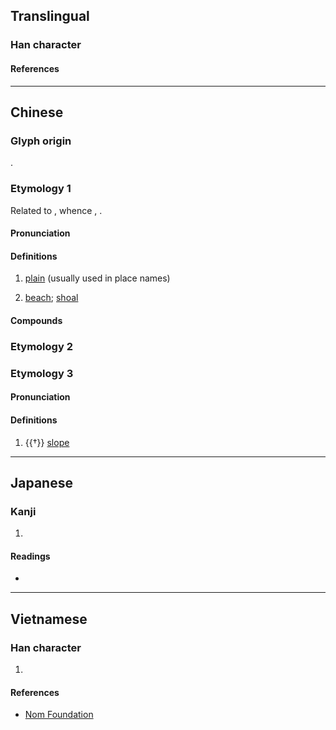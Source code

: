 {{also|壩}}
{{character info}}
==Translingual==

===Han character===
{{Han char|rn=32|rad=土|as=07|sn=10|four=46180|canj=GBUC|ids=⿰土貝}}

====References====
{{Han ref|kx=0229.100|dkj=05098|dj=0465.010|hdz=10444.020|uh=57BB}}

----

==Chinese==
{{zh-forms|s=坝}}

===Glyph origin===
{{Han etym}}
{{Han compound|土|貝|ls=psc|c1=s|c2=p|t1=earth}}.

===Etymology 1===
Related to {{cog|tai-pro|*paːᴮ||[[grove]]; [[wood]]}}, whence {{cog|th|ป่า||forest; meadow}}, {{cog|lo|ປ່າ||forest; wilderness}}.

====Pronunciation====
{{zh-pron
|m=bà
|m-s=ba4
|c=baa3
|mc=y
|oc=y
|cat=n
}}

====Definitions====
{{zh-hanzi}}

# {{lb|zh|chiefly|Southwestern Mandarin}} [[plain]] (usually used in place names)
# {{lb|zh|Southwestern Mandarin}} [[beach]]; [[shoal]]

====Compounds====
{{zh-der|垻子|垻垻|垻垻電影|平垻|留垻|河垻|河垻垻|沙垻|沙垻垻|田垻|院垻|曬垻|華西垻|黃田垻|皇城垻}}

===Etymology 2===
{{zh-see|壩|dsv}}

===Etymology 3===

====Pronunciation====
{{zh-pron
|m=bèi
|cat=n
}}

====Definitions====
{{zh-hanzi}}

# {{†}} [[slope]]

----

==Japanese==

===Kanji===
{{ja-kanji|grade=|rs=土07}}

# {{rfdef|ja|sort=土07}}

====Readings====
* {{ja-readings|on=[[はい]] (hai), [[は]] (ha), [[へ]] (he)|kun=[[つつみ]] (tsutsumi)}}

----

==Vietnamese==

===Han character===
{{vi-readings|reading=bụi|rs=土07}}

# {{rfdef|vi|sort=土07}}

====References====
* [http://nomfoundation.org/common/nom_details.php?codepoint=57bb Nom Foundation]